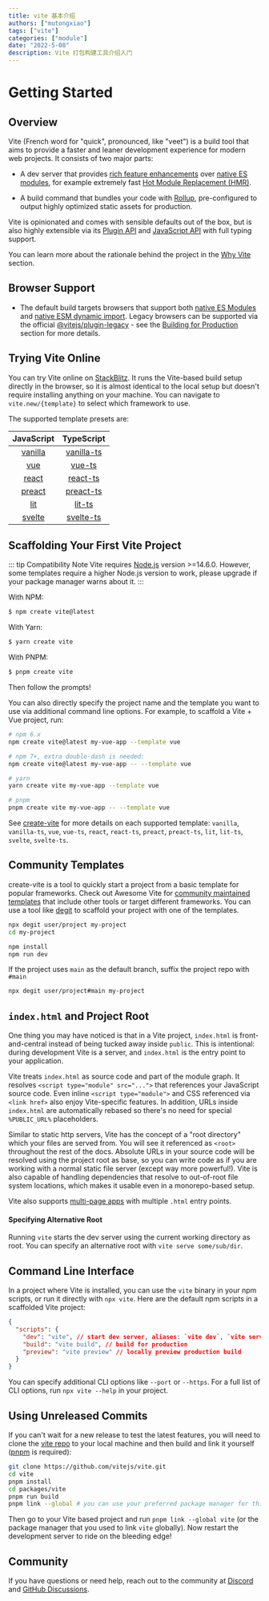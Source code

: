 ```yaml
---
title: vite 基本介绍
authors: ["mutongxiao"]
tags: ["vite"]
categories: ["module"]
date: "2022-5-08"
description: Vite 打包构建工具介绍入门
---
```


# Getting Started

## Overview

Vite (French word for "quick", pronounced, like "veet") is a build tool that aims to provide a faster and leaner development experience for modern web projects. It consists of two major parts:

- A dev server that provides [rich feature enhancements](./features) over [native ES modules](https://developer.mozilla.org/en-US/docs/Web/JavaScript/Guide/Modules), for example extremely fast [Hot Module Replacement (HMR)](./features#hot-module-replacement).

- A build command that bundles your code with [Rollup](https://rollupjs.org), pre-configured to output highly optimized static assets for production.

Vite is opinionated and comes with sensible defaults out of the box, but is also highly extensible via its [Plugin API](./api-plugin) and [JavaScript API](./api-javascript) with full typing support.

You can learn more about the rationale behind the project in the [Why Vite](./why) section.

## Browser Support

- The default build targets browsers that support both [native ES Modules](https://caniuse.com/es6-module) and [native ESM dynamic import](https://caniuse.com/es6-module-dynamic-import). Legacy browsers can be supported via the official [@vitejs/plugin-legacy](https://github.com/vitejs/vite/tree/main/packages/plugin-legacy) - see the [Building for Production](./build) section for more details.

## Trying Vite Online

You can try Vite online on [StackBlitz](https://vite.new/). It runs the Vite-based build setup directly in the browser, so it is almost identical to the local setup but doesn't require installing anything on your machine. You can navigate to `vite.new/{template}` to select which framework to use.

The supported template presets are:

|             JavaScript              |                TypeScript                 |
| :---------------------------------: | :---------------------------------------: |
| [vanilla](https://vite.new/vanilla) | [vanilla-ts](https://vite.new/vanilla-ts) |
|     [vue](https://vite.new/vue)     |     [vue-ts](https://vite.new/vue-ts)     |
|   [react](https://vite.new/react)   |   [react-ts](https://vite.new/react-ts)   |
|  [preact](https://vite.new/preact)  |  [preact-ts](https://vite.new/preact-ts)  |
|     [lit](https://vite.new/lit)     |     [lit-ts](https://vite.new/lit-ts)     |
|  [svelte](https://vite.new/svelte)  |  [svelte-ts](https://vite.new/svelte-ts)  |

## Scaffolding Your First Vite Project

::: tip Compatibility Note
Vite requires [Node.js](https://nodejs.org/en/) version >=14.6.0. However, some templates require a higher Node.js version to work, please upgrade if your package manager warns about it.
:::

With NPM:

```bash
$ npm create vite@latest
```

With Yarn:

```bash
$ yarn create vite
```

With PNPM:

```bash
$ pnpm create vite
```

Then follow the prompts!

You can also directly specify the project name and the template you want to use via additional command line options. For example, to scaffold a Vite + Vue project, run:

```bash
# npm 6.x
npm create vite@latest my-vue-app --template vue

# npm 7+, extra double-dash is needed:
npm create vite@latest my-vue-app -- --template vue

# yarn
yarn create vite my-vue-app --template vue

# pnpm
pnpm create vite my-vue-app -- --template vue
```

See [create-vite](https://github.com/vitejs/vite/tree/main/packages/create-vite) for more details on each supported template: `vanilla`, `vanilla-ts`, `vue`, `vue-ts`, `react`, `react-ts`, `preact`, `preact-ts`, `lit`, `lit-ts`, `svelte`, `svelte-ts`.

## Community Templates

create-vite is a tool to quickly start a project from a basic template for popular frameworks. Check out Awesome Vite for [community maintained templates](https://github.com/vitejs/awesome-vite#templates) that include other tools or target different frameworks. You can use a tool like [degit](https://github.com/Rich-Harris/degit) to scaffold your project with one of the templates.

```bash
npx degit user/project my-project
cd my-project

npm install
npm run dev
```

If the project uses `main` as the default branch, suffix the project repo with `#main`

```bash
npx degit user/project#main my-project
```

## `index.html` and Project Root

One thing you may have noticed is that in a Vite project, `index.html` is front-and-central instead of being tucked away inside `public`. This is intentional: during development Vite is a server, and `index.html` is the entry point to your application.

Vite treats `index.html` as source code and part of the module graph. It resolves `<script type="module" src="...">` that references your JavaScript source code. Even inline `<script type="module">` and CSS referenced via `<link href>` also enjoy Vite-specific features. In addition, URLs inside `index.html` are automatically rebased so there's no need for special `%PUBLIC_URL%` placeholders.

Similar to static http servers, Vite has the concept of a "root directory" which your files are served from. You will see it referenced as `<root>` throughout the rest of the docs. Absolute URLs in your source code will be resolved using the project root as base, so you can write code as if you are working with a normal static file server (except way more powerful!). Vite is also capable of handling dependencies that resolve to out-of-root file system locations, which makes it usable even in a monorepo-based setup.

Vite also supports [multi-page apps](./build#multi-page-app) with multiple `.html` entry points.

#### Specifying Alternative Root

Running `vite` starts the dev server using the current working directory as root. You can specify an alternative root with `vite serve some/sub/dir`.

## Command Line Interface

In a project where Vite is installed, you can use the `vite` binary in your npm scripts, or run it directly with `npx vite`. Here are the default npm scripts in a scaffolded Vite project:

```json
{
  "scripts": {
    "dev": "vite", // start dev server, aliases: `vite dev`, `vite serve`
    "build": "vite build", // build for production
    "preview": "vite preview" // locally preview production build
  }
}
```

You can specify additional CLI options like `--port` or `--https`. For a full list of CLI options, run `npx vite --help` in your project.

## Using Unreleased Commits

If you can't wait for a new release to test the latest features, you will need to clone the [vite repo](https://github.com/vitejs/vite) to your local machine and then build and link it yourself ([pnpm](https://pnpm.io/) is required):

```bash
git clone https://github.com/vitejs/vite.git
cd vite
pnpm install
cd packages/vite
pnpm run build
pnpm link --global # you can use your preferred package manager for this step
```

Then go to your Vite based project and run `pnpm link --global vite` (or the package manager that you used to link `vite` globally). Now restart the development server to ride on the bleeding edge!

## Community

If you have questions or need help, reach out to the community at [Discord](https://chat.vitejs.dev) and [GitHub Discussions](https://github.com/vitejs/vite/discussions).
